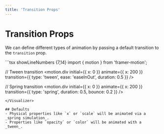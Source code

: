 ```yaml
---
title: 'Transition Props'
---
```



# Transition Props

We can define different types of animation by passing a default transition to the `transition` prop.

<Visualizer Comp={TransitionComp} reload={false}>
```tsx showLineNumbers {7,14}
import { motion } from 'framer-motion';

// Tween transition
<motion.div
  initial={{ x: 0 }}
  animate={{ x: 200 }}
  transition={{ type: 'tween', ease: 'easeInOut', duration: 0.5 }}
/>

// Spring transition
<motion.div
  initial={{ x: 0 }}
  animate={{ x: 200 }}
  transition={{ type: 'spring', duration: 0.5, bounce: 0.2 }}
/>
```
</Visualizer>

## Defaults
- Physical properties like `x` or `scale` will be animated via a _spring simulation_.
- Properties like `opacity` or `color` will be animated with a _tween_.
